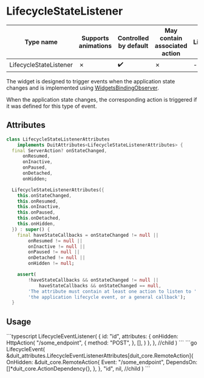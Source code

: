 
# LifecycleStateListener

| Type name | Supports animations | Controlled by default | May contain associated action | Link |
| - | - | - | - | - |
| LifecycleStateListener | &cross; | :heavy_check_mark: | &cross; | - |

The widget is designed to trigger events when the application state changes and is implemented using [WidgetsBindingObserver](https://api.flutter.dev/flutter/widgets/WidgetsBindingObserver-class.html).

When the application state changes, the corresponding action is triggered if it was defined for this type of event.

## Attributes

```dart
class LifecycleStateListenerAttributes
    implements DuitAttributes<LifecycleStateListenerAttributes> {
  final ServerAction? onStateChanged,
      onResumed,
      onInactive,
      onPaused,
      onDetached,
      onHidden;

  LifecycleStateListenerAttributes({
    this.onStateChanged,
    this.onResumed,
    this.onInactive,
    this.onPaused,
    this.onDetached,
    this.onHidden,
  }) : super() {
    final haveStateCallbacks = onStateChanged != null ||
        onResumed != null ||
        onInactive != null ||
        onPaused != null ||
        onDetached != null ||
        onHidden != null;

    assert(
        !haveStateCallbacks && onStateChanged != null ||
            haveStateCallbacks && onStateChanged == null,
        'The attribute must contain at least one action to listen to '
        'the application lifecycle event, or a general callback');
  }
```

## Usage

<Tabs groupId="lang">
  <TabItem value="ts" label="TypeScript" default>
    ```typescript
  LifecycleEventListener(
      {
          id: "id",
          attributes: {
              onHidden: HttpAction(
                  "/some_endpoint",
                  {
                      method: "POST",
                  },
                  [],
              )
          },
      },
      //child
  )
    ```
  </TabItem>
  <TabItem value="go" label="Go">
    ```go
	LifecycleEvent(
		&duit_attributes.LifecycleEventListenerAttributes[duit_core.RemoteAction]{
			OnHidden: &duit_core.RemoteAction{
				Event: "/some_endpoint",
				DependsOn: []*duit_core.ActionDependency{},
			},
		},
		"id",
		nil, //child
	)
    ```
  </TabItem>
</Tabs>

